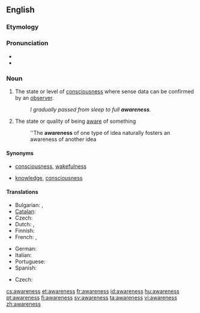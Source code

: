 ==English==

===Etymology===
{{suffix|aware|ness}}

===Pronunciation===
* {{audio|en-us-awareness.ogg|Audio (US)}}
* {{rhymes|ɛə(r)nəs}}

===Noun===
{{wikipedia}}
{{en-noun|-}}

# The state or level of [[consciousness]] where sense data can be confirmed by an [[observer]].
#: ''I gradually passed from sleep to full '''awareness'''.''
# The state or quality of being [[aware]] of something
#: ''The '''awareness''' of one type of idea naturally fosters an awareness of another idea

====Synonyms====
* {{sense|state of consciousness}} [[consciousness]], [[wakefulness]]
* {{sense|state of being aware of something}} [[knowledge]], [[consciousness]]

====Translations====
{{trans-top|the state of consciousness}}
* Bulgarian: {{t|bg|съзнание|sc=Cyrl}},  {{t|bg|осведоменост|sc=Cyrl}}
* [[Catalan]]: {{t|ca|consciència|f}}
* Czech: {{t-|cs|vědomí|n}}
* Dutch: {{t+|nl|besef}}, {{t+|nl|bewustzijn}}
* Finnish: {{t-|fi|tietoisuus}}
* French: {{t+|fr|conscience}}, {{t+|fr|connaissance}}
{{trans-mid}}
* German: {{t+|de|Bewusstsein|n}}
* Italian: {{t+|it|coscienza|f}}
* Portuguese: {{t+|pt|consciência|f}}
* Spanish: {{t+|es|conciencia|f}}
{{trans-bottom}}

{{trans-top|the state or quality of being aware of something}}
* Czech: {{t-|cs|uvědomění|n}}
{{trans-mid}}
{{trans-bottom}}

[[cs:awareness]]
[[et:awareness]]
[[fr:awareness]]
[[id:awareness]]
[[hu:awareness]]
[[pt:awareness]]
[[fi:awareness]]
[[sv:awareness]]
[[ta:awareness]]
[[vi:awareness]]
[[zh:awareness]]